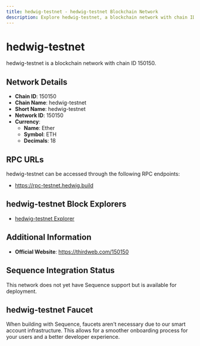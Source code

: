 ```yaml
--- 
title: hedwig-testnet - hedwig-testnet Blockchain Network
description: Explore hedwig-testnet, a blockchain network with chain ID 150150. Learn about its native currency, Ether, and how to interact with the network.
---
```


# hedwig-testnet

hedwig-testnet is a blockchain network with chain ID 150150.

## Network Details

- **Chain ID**: 150150
- **Chain Name**: hedwig-testnet
- **Short Name**: hedwig-testnet
- **Network ID**: 150150
- **Currency**: 
  - **Name**: Ether
  - **Symbol**: ETH
  - **Decimals**: 18

## RPC URLs

hedwig-testnet can be accessed through the following RPC endpoints:

- https://rpc-testnet.hedwig.build

## hedwig-testnet Block Explorers

- [hedwig-testnet Explorer](https://explorer-testnet.hedwig.build)

## Additional Information

- **Official Website**: https://thirdweb.com/150150

## Sequence Integration Status

This network does not yet have Sequence support but is available for deployment.

## hedwig-testnet Faucet

When building with Sequence, faucets aren't necessary due to our smart account infrastructure. This allows for a smoother onboarding process for your users and a better developer experience.

